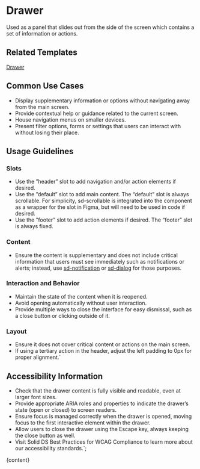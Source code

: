 


# Drawer

Used as a panel that slides out from the side of the screen which contains a set of information or actions.

<DefaultStory />

<DocumentationLinks storybookLink="${storybookLink}" figmaLibrary="${figmaLibrary}" figmaDocs="${figmaDocs}" />

## Related Templates

[Drawer](?path=/docs/templates-drawer--docs)

## Common Use Cases

- Display supplementary information or options without navigating away from the main screen.
- Provide contextual help or guidance related to the current screen.
- House navigation menus on smaller devices.
- Present filter options, forms or settings that users can interact with without losing their place.

## Usage Guidelines

### Slots

- Use the ”header” slot to add navigation and/or action elements if desired.
- Use the ”default” slot to add main content. The “default” slot is always scrollable. For simplicity, sd-scrollable is integrated into the component as a wrapper for the slot in Figma, but will need to be used in code if desired.
- Use the ”footer” slot to add action elements if desired. The “footer” slot is always fixed.

### Content

- Ensure the content is supplementary and does not include critical information that users must see immediately such as notifications or alerts; instead, use [sd-notification](?path=/docs/components-sd-notification--docs) or [sd-dialog](?path=/docs/components-sd-dialog--docs) for those purposes.

### Interaction and Behavior

- Maintain the state of the content when it is reopened.
- Avoid opening automatically without user interaction.
- Provide multiple ways to close the interface for easy dismissal, such as a close button or clicking outside of it.

### Layout

- Ensure it does not cover critical content or actions on the main screen.
- If using a tertiary action in the header, adjust the left padding to 0px for proper alignment.´

## Accessibility Information

- Check that the drawer content is fully visible and readable, even at larger font sizes.
- Provide appropriate ARIA roles and properties to indicate the drawer’s state (open or closed) to screen readers.
- Ensure focus is managed correctly when the drawer is opened, moving focus to the first interactive element within the drawer.
- Allow users to close the drawer using the Escape key, always keeping the close button as well.
- Visit <sd-link href="https://www.figma.com/design/YDktJcseQIIQbsuCpoKS4V/Component-Docs?node-id=10708-5011&t=Z1FxSGWkmXG5r5sw-4" target="_blank">Solid DS Best Practices for WCAG Compliance</sd-link> to learn more about our accessibility standards.`;

<Meta title="Components/sd-drawer/Overview" />

<OverviewFormatter story={DrawerStories.Default}>{content}</OverviewFormatter>
